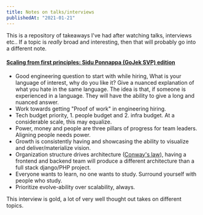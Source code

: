 ```yaml
---
title: Notes on talks/interviews
publishedAt: "2021-01-21"
---
```


This is a repository of takeaways I've had after watching talks, interviews etc.. If a topic is _really_ broad and
interesting, then that will probably go into a different note.

#### [Scaling from first principles: Sidu Ponnappa (GoJek SVP) edition](https://www.youtube.com/watch?v=5mQonnU8yBU)

-   Good engineering question to start with while hiring, What is your language of interest, why do you like it? Give a nuanced
    explanation of what you hate in the same language. The idea is that, if someone is experienced in a language. They will
    have the ability to give a long and nuanced answer.
-   Work towards getting "Proof of work" in engineering hiring.
-   Tech budget priority, 1. people budget and 2. infra budget. At a considerable scale, this may equalize.
-   Power, money and people are three pillars of progress for team leaders. Aligning people needs power.
-   Growth is consistently having and showcasing the ability to visualize and deliver/materialize vision.
-   Organization structure drives architecture ([Conway's law](https://en.wikipedia.org/wiki/Conway%27s_law)),
    having a frontend and backend team will produce a different architecture than a full stack django/PHP project.
-   Everyone wants to learn, no one wants to study. Surround yourself with people who study.
-   Prioritize evolve-ability over scalability, always.

This interview is gold, a lot of very well thought out takes on different topics.
